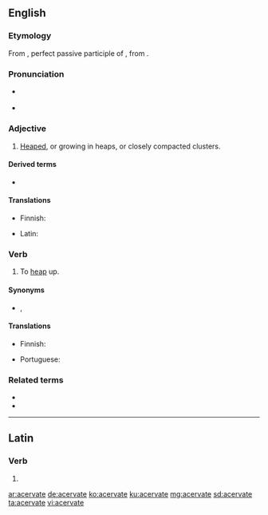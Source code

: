 ==English==
{{was wotd|2010|January|13}}

===Etymology===
From {{etyl|la|en}} {{m|la|acervātus}}, perfect passive participle of {{m|la|acervō||heap or pile up}}, from {{m|la|acervus||heap}}.

===Pronunciation===
* {{a|UK}} {{IPA|/ˈæs.ə.veɪt/|lang=en}}
* {{a|US}} {{IPA|/ˈæs.ɚ.veɪt/|lang=en}}

===Adjective===
{{en-adj}}

# {{lb|en|chiefly|botany|rare}} [[heaped|Heaped]], or growing in heaps, or closely compacted clusters.

====Derived terms====
* {{l|en|acervately}}

====Translations====
{{trans-top|heaped or growing in heaps}}
* Finnish: {{t|fi|kimppu|alt=kimppuina}} {{t+|fi|kasvava}}
{{trans-mid}}
* Latin: {{t|la|acervātus}}
{{trans-bottom}}

===Verb===
{{en-verb|acervat}}

# {{lb|en|obsolete}} To [[heap]] up.

====Synonyms====
* {{sense|to heap up}} {{l|en|heap}}, {{l|en|pile}}

====Translations====
{{trans-top|to heap up}}
* Finnish: {{t|fi|kimputtaa}}
{{trans-mid}}
* Portuguese: {{t+|pt|acervar}}
{{trans-bottom}}

===Related terms===
* {{l|en|acerval}}
* {{l|en|coacervate}}

----

==Latin==

===Verb===
{{la-verb-form|acervāte}}

# {{inflection of|acervō||1|p|pres|actv|impr|lang=la}}

[[ar:acervate]]
[[de:acervate]]
[[ko:acervate]]
[[ku:acervate]]
[[mg:acervate]]
[[sd:acervate]]
[[ta:acervate]]
[[vi:acervate]]